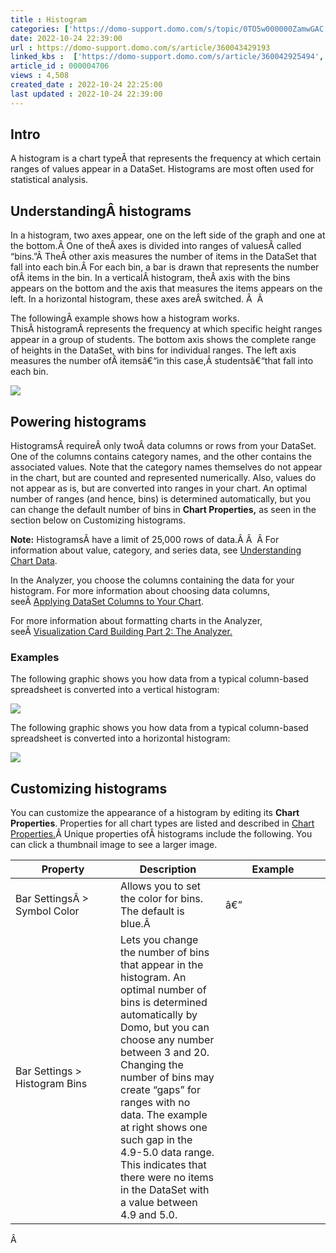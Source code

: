 ```yaml
---
title : Histogram
categories: ['https://domo-support.domo.com/s/topic/0TO5w000000ZamwGAC']
date: 2022-10-24 22:39:00
url : https://domo-support.domo.com/s/article/360043429193
linked_kbs :  ['https://domo-support.domo.com/s/article/360042925494', 'https://domo-support.domo.com/s/knowledge-base', 'https://domo-support.domo.com/s/article/360043428713', 'https://domo-support.domo.com/s/article/360043429953', 'https://domo-support.domo.com/s/article/360043428693', 'https://domo-support.domo.com/s/article/360043429933', 'https://domo-support.domo.com/s/article/360043429693', 'https://domo-support.domo.com/s/topic/0TO5w000000ZamwGAC', 'https://domo-support.domo.com/s/article/360043429193', 'https://domo-support.domo.com/s/article/360043429913']
article_id : 000004706
views : 4,508
created_date : 2022-10-24 22:25:00
last updated : 2022-10-24 22:39:00
---
```




Intro
-----


A histogram is a chart typeÂ that represents the frequency at which certain ranges of values appear in a DataSet. Histograms are most often used for statistical analysis.


UnderstandingÂ histograms
-------------------------


In a histogram, two axes appear, one on the left side of the graph and one at the bottom.Â One of theÂ axes is divided into ranges of valuesÂ called "bins."Â TheÂ other axis measures the number of items in the DataSet that fall into each bin.Â For each bin, a bar is drawn that represents the number ofÂ items in the bin. In a verticalÂ histogram, theÂ axis with the bins appears on the bottom and the axis that measures the items appears on the left. In a horizontal histogram, these axes areÂ switched. Â  Â 


The followingÂ example shows how a histogram works. ThisÂ histogramÂ represents the frequency at which specific height ranges appear in a group of students. The bottom axis shows the complete range of heights in the DataSet, with bins for individual ranges. The left axis measures the number ofÂ itemsâ€“in this case,Â studentsâ€“that fall into each bin.


![](0.png)


Powering histograms
-------------------


HistogramsÂ requireÂ only twoÂ data columns or rows from your DataSet. One of the columns contains category names, and the other contains the associated values. Note that the category names themselves do not appear in the chart, but are counted and represented numerically. Also, values do not appear as is, but are converted into ranges in your chart. An optimal number of ranges (and hence, bins) is determined automatically, but you can change the default number of bins in **Chart Properties,** as seen in the section below on Customizing histograms.


**Note:** HistogramsÂ have a limit of 25,000 rows of data.Â Â   Â
For information about value, category, and series data, see [Understanding Chart Data](..\understanding_chart_data\index.html "Understanding Chart Data").


In the Analyzer, you choose the columns containing the data for your histogram. For more information about choosing data columns, seeÂ [Applying DataSet Columns to Your Chart](..\applying_dataset_columns_to_your_chart\index.html "Applying DataSet Columns to Your Chart").


For more information about formatting charts in the Analyzer, seeÂ [Visualization Card Building Part 2: The Analyzer.](..\..\category\analyzer\index.md)


### Examples


The following graphic shows you how data from a typical column-based spreadsheet is converted into a vertical histogram:


![](1.png)


The following graphic shows you how data from a typical column-based spreadsheet is converted into a horizontal histogram:


![](2.png)


Customizing histograms
----------------------


You can customize the appearance of a histogram by editing its **Chart Properties**. Properties for all chart types are listed and described in [Chart Properties.](..\..\category\chart_properties\index.md)Â Unique properties ofÂ histograms include the following. You can click a thumbnail image to see a larger image.




| Property | Description | Example |
| --- | --- | --- |
| Bar SettingsÂ > Symbol Color | Allows you to set the color for bins. The default is blue.Â  | â€” |
| Bar Settings > Histogram Bins | Lets you change the number of bins that appear in the histogram. An optimal number of bins is determined automatically by Domo, but you can choose any number between 3 and 20. Changing the number of bins may create "gaps" for ranges with no data. The example at right shows one such gap in the 4.9-5.0 data range. This indicates that there were no items in the DataSet with a value between 4.9 and 5.0. |  |


Â